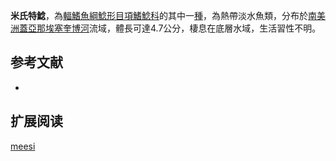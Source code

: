 {{Speciesbox
| name = 米氏特鯰
| image = 
| image_width = 250px
| status = NE
| status_system = IUCN3.1
| genus = Tatia
| species = meesi
| authority = [[Sarmento-Soares_&_Martins-Pinheiro|Sarmento-Soares & Martins-Pinheiro]], 2008
| synonyms = 
}}
'''米氏特鯰'''，為[[輻鰭魚綱|輻鰭魚綱]][[鯰形目|鯰形目]][[項鰭鯰科|項鰭鯰科]]的其中一[[種|種]]，為熱帶淡水魚類，分布於[[南美洲|南美洲]][[蓋亞那|蓋亞那]][[埃塞奎博河|埃塞奎博河]]流域，體長可達4.7公分，棲息在底層水域，生活習性不明。
==参考文献==
*{{FishBase_species|genus=Tatia|species=meesi |year=2015|month=5}}

== 扩展阅读 ==
{{refbegin}}
{{wikispecies-inline|Tatia meesi |米氏特鯰}}
{{refend}}
{{Taxonbar|from=Q6429491}}

[[Category:特鯰屬|meesi]]